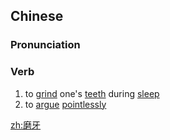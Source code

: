 ==Chinese==
{{zh-forms}}

===Pronunciation===
{{zh-pron
|m=móyá
|cat=v
}}

===Verb===
{{zh-verb}}

# to [[grind]] one's [[teeth]] during [[sleep]]
# to [[argue]] [[pointlessly]]

[[zh:磨牙]]